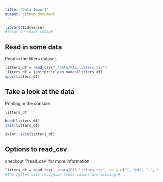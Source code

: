 ```yaml
---
title: "Data Import"
output: github_document
---
```


```r
library(tidyverse) 
#focus on readr today#
```

## Read in some data

Read in the litters dataset.
```r
litters_df = read_csv("./data/FAS_litters.csv")
litters_df = janitor::clean_names(litters_df)
spec(litters_df)
```


## Take a look at the data

Printing in the console.

```r
litters_df
```

```r
head(litters_df)
tail(litters_df)
```

```r
skimr::skim(litters_df)
```


## Options to read_csv

checkout '?read_csv' for more information.

```r
litters_df = read_csv("./data/FAS_litters.csv", na = c("", "NA", ".", 999))
#The system will recognize these values are missing.#
```






